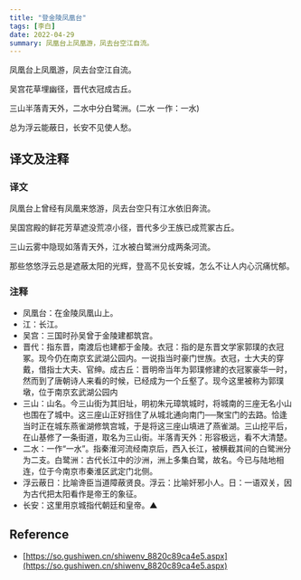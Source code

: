 ```yaml
---
title: "登金陵凤凰台"
tags: [李白]
date: 2022-04-29
summary: 凤凰台上凤凰游，凤去台空江自流。
---
```


凤凰台上凤凰游，凤去台空江自流。

吴宫花草埋幽径，晋代衣冠成古丘。

三山半落青天外，二水中分白鹭洲。(二水 一作：一水)

总为浮云能蔽日，长安不见使人愁。

## 译文及注释

### 译文

凤凰台上曾经有凤凰来悠游，凤去台空只有江水依旧奔流。

吴国宫殿的鲜花芳草遮没荒凉小径，晋代多少王族已成荒冢古丘。

三山云雾中隐现如落青天外，江水被白鹭洲分成两条河流。

那些悠悠浮云总是遮蔽太阳的光辉，登高不见长安城，怎么不让人内心沉痛忧郁。

### 注释

- 凤凰台：在金陵凤凰山上。
- 江：长江。
- 吴宫：三国时孙吴曾于金陵建都筑宫。
- 晋代：指东晋，南渡后也建都于金陵。衣冠：指的是东晋文学家郭璞的衣冠冢。现今仍在南京玄武湖公园内。一说指当时豪门世族。衣冠，士大夫的穿戴，借指士大夫、官绅。成古丘：晋明帝当年为郭璞修建的衣冠冢豪华一时，然而到了唐朝诗人来看的时候，已经成为一个丘壑了。现今这里被称为郭璞墩，位于南京玄武湖公园内
- 三山：山名。今三山街为其旧址，明初朱元璋筑城时，将城南的三座无名小山也围在了城中。这三座山正好挡住了从城北通向南门──聚宝门的去路。恰逢当时正在城东燕雀湖修筑宫城，于是将这三座山填进了燕雀湖。三山挖平后，在山基修了一条街道，取名为三山街。半落青天外：形容极远，看不大清楚。
- 二水：一作“一水”。指秦淮河流经南京后，西入长江，被横截其间的白鹭洲分为二支。白鹭洲：古代长江中的沙洲，洲上多集白鹭，故名。今已与陆地相连，位于今南京市秦淮区武定门北侧。
- 浮云蔽日：比喻谗臣当道障蔽贤良。浮云：比喻奸邪小人。日：一语双关，因为古代把太阳看作是帝王的象征。
- 长安：这里用京城指代朝廷和皇帝。▲

## Reference

- [https://so.gushiwen.cn/shiwenv_8820c89ca4e5.aspx](https://so.gushiwen.cn/shiwenv_8820c89ca4e5.aspx)